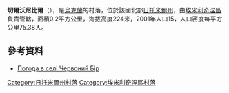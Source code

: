 {{coord|50|39|18|N|27|53|50|E|scale:30000|display=title}}

'''切爾沃尼比爾'''（{{lang-uk|Червоний Бір}}），是[[烏克蘭|烏克蘭]]的村落，位於該國北部[[日托米爾州|日托米爾州]]，由[[埃米利奇涅區|埃米利奇涅區]]負責管轄，面積0.2平方公里，海拔高度224米，2001年人口15，人口密度每平方公里75.38人。

==參考資料==
* [http://weather.in.ua/ua/zhitomirskaja/28045 Погода в селі Червоний Бір] {{Wayback|url=http://weather.in.ua/ua/zhitomirskaja/28045 |date=20160605114218 }}

{{DEFAULTSORT:Червоний Бір}}
[[Category:日托米爾州村落|Category:日托米爾州村落]]
[[Category:埃米利奇涅區村落|Category:埃米利奇涅區村落]]


{{Zhytomyr-geo-stub}}